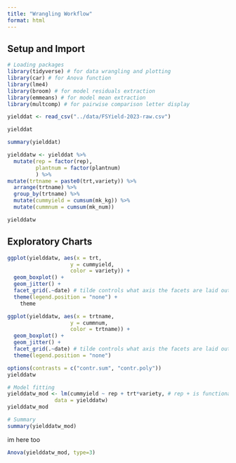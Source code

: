 ```yaml
---
title: "Wrangling Workflow"
format: html
---
```


## Setup and Import

```r
# Loading packages
library(tidyverse) # for data wrangling and plotting
library(car) # for Anova function
library(lme4)
library(broom) # for model residuals extraction
library(emmeans) # for model mean extraction
library(multcomp) # for pairwise comparison letter display
```

```r
yielddat <- read_csv("../data/FSYield-2023-raw.csv")

yielddat
```
```r
summary(yielddat)
```
```r
yielddatw <- yielddat %>%
  mutate(rep = factor(rep),
         plantnum = factor(plantnum) 
         ) %>%
mutate(trtname = paste0(trt,variety)) %>% 
  arrange(trtname) %>%
  group_by(trtname) %>%
  mutate(cummyield = cumsum(mk_kg)) %>%
  mutate(cummnum = cumsum(mk_num))

yielddatw
```
## Exploratory Charts

```r
ggplot(yielddatw, aes(x = trt, 
                    y = cummyield,
                    color = variety)) +
  geom_boxplot() +
  geom_jitter() +
  facet_grid(.~date) # tilde controls what axis the facets are laid out on; krate_kgha~. would transpose; nrate_kgha~krate_kgha would create a different facet for each treatment category
  theme(legend.position = "none") +
    theme
```
```r
ggplot(yielddatw, aes(x = trtname, 
                    y = cummnum,
                    color = trtname)) +
  geom_boxplot() +
  geom_jitter() +
  facet_grid(.~date) # tilde controls what axis the facets are laid out on; krate_kgha~. would transpose; nrate_kgha~krate_kgha would create a different facet for each treatment category
  theme(legend.position = "none")
```

```r
options(contrasts = c("contr.sum", "contr.poly"))
yielddatw

# Model fitting
yielddatw_mod <- lm(cummyield ~ rep + trt*variety, # rep + is functionally the only coding difference between a CRD and a RCBD design)
               data = yielddatw)
yielddatw_mod

# Summary
summary(yielddatw_mod)
```

im here too
```r
Anova(yielddatw_mod, type=3)

```

